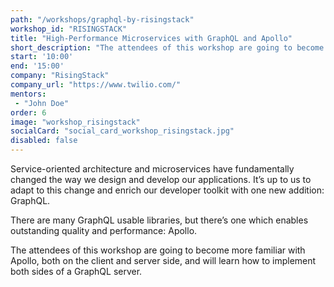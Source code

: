 ```yaml
---
path: "/workshops/graphql-by-risingstack"
workshop_id: "RISINGSTACK"
title: "High-Performance Microservices with GraphQL and Apollo"
short_description: "The attendees of this workshop are going to become more familiar with Apollo, both on the client and server side, and will learn how to implement both sides of a GraphQL server."
start: '10:00'
end: '15:00'
company: "RisingStack"
company_url: "https://www.twilio.com/"
mentors:
 - "John Doe"
order: 6
image: "workshop_risingstack"
socialCard: "social_card_workshop_risingstack.jpg"
disabled: false
---
```


Service-oriented architecture and microservices have fundamentally changed the way we design
and develop our applications. It’s up to us to adapt to this change and enrich our developer toolkit
with one new addition: GraphQL.

There are many GraphQL usable libraries, but there’s one which enables outstanding quality and performance: Apollo.

The attendees of this workshop are going to become more familiar with Apollo, both on the client
and server side, and will learn how to implement both sides of a GraphQL server.